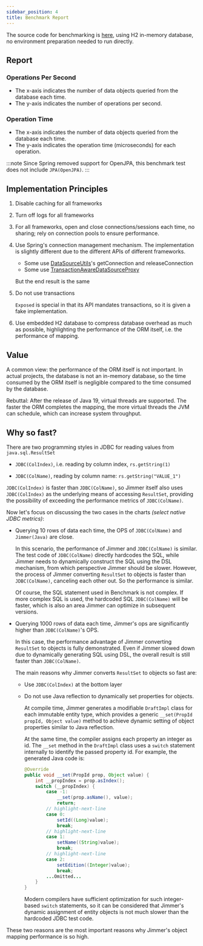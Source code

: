 ```yaml
---
sidebar_position: 4
title: Benchmark Report
---
```



The source code for benchmarking is [here](https://github.com/babyfish-ct/jimmer/tree/main/benchmark), using H2 in-memory database, no environment preparation needed to run directly.

## Report  

### Operations Per Second

-   The x-axis indicates the number of data objects queried from the database each time.
-   The y-axis indicates the number of operations per second.

<Benchmark type="OPS" locale="en"/>

### Operation Time 

-   The x-axis indicates the number of data objects queried from the database each time.
-   The y-axis indicates the operation time (microseconds) for each operation.

<Benchmark type="TIME" locale="en"/>

:::note
Since Spring removed support for OpenJPA, this benchmark test does not include `JPA(OpenJPA)`. 
:::

## Implementation Principles

1.  Disable caching for all frameworks

2.  Turn off logs for all frameworks
   
3.  For all frameworks, open and close connections/sessions each time, no sharing; rely on connection pools to ensure performance.

4.  Use Spring's connection management mechanism. The implementation is slightly different due to the different APIs of different frameworks.
    
    -   Some use [DataSourceUtils](https://docs.spring.io/spring-framework/docs/current/javadoc-api/org/springframework/jdbc/datasource/DataSourceUtils.html)'s getConnection and releaseConnection
    -   Some use [TransactionAwareDataSourceProxy](https://docs.spring.io/spring-framework/docs/current/javadoc-api/org/springframework/jdbc/datasource/TransactionAwareDataSourceProxy.html)
    
    But the end result is the same

5.  Do not use transactions
    
    `Exposed` is special in that its API mandates transactions, so it is given a fake implementation.

6.  Use embedded H2 database to compress database overhead as much as possible, highlighting the performance of the ORM itself, i.e. the performance of mapping.

## Value

A common view: the performance of the ORM itself is not important. In actual projects, the database is not an in-memory database, so the time consumed by the ORM itself is negligible compared to the time consumed by the database.

Rebuttal: After the release of Java 19, virtual threads are supported. The faster the ORM completes the mapping, the more virtual threads the JVM can schedule, which can increase system throughput.

## Why so fast? 

There are two programming styles in JDBC for reading values from `java.sql.ResultSet`

-   `JDBC(ColIndex)`, i.e. reading by column index, `rs.getString(1)` 

-   `JDBC(ColName)`, reading by column name: `rs.getString("VALUE_1")`

`JDBC(ColIndex)` is faster than `JDBC(ColName)`, so Jimmer itself also uses `JDBC(ColIndex)` as the underlying means of accessing `ResultSet`, providing the possibility of exceeding the performance metrics of `JDBC(ColName)`.  

Now let's focus on discussing the two cases in the charts *(select native JDBC metrics)*: 

-   Querying 10 rows of data each time, the OPS of `JDBC(ColName)` and `Jimmer(Java)` are close.

    In this scenario, the performance of Jimmer and `JDBC(ColName)` is similar. The test code of `JDBC(ColName)` directly hardcodes the SQL, while Jimmer needs to dynamically construct the SQL using the DSL mechanism, from which perspective Jimmer should be slower. However, the process of Jimmer converting `ResultSet` to objects is faster than `JDBC(ColName)`, canceling each other out. So the performance is similar.

    Of course, the SQL statement used in Benchmark is not complex. If more complex SQL is used, the hardcoded SQL `JDBC(ColName)` will be faster, which is also an area Jimmer can optimize in subsequent versions.

-   Querying 1000 rows of data each time, Jimmer's ops are significantly higher than `JDBC(ColName)`'s OPS.

    In this case, the performance advantage of Jimmer converting `ResultSet` to objects is fully demonstrated. Even if Jimmer slowed down due to dynamically generating SQL using DSL, the overall result is still faster than `JDBC(ColName)`.
    
    The main reasons why Jimmer converts `ResultSet` to objects so fast are:

    -   Use `JDBC(ColIndex)` at the bottom layer
    
    -   Do not use Java reflection to dynamically set properties for objects.

        At compile time, Jimmer generates a modifiable `DraftImpl` class for each immutable entity type, which provides a generic `__set(PropId propId, Object value)` method to achieve dynamic setting of object properties similar to Java reflection.
        
        At the same time, the compiler assigns each property an integer as id. The `__set` method in the `DraftImpl` class uses a `switch` statement internally to identify the passed property id. For example, the generated Java code is:

        ```java
        @Override
        public void __set(PropId prop, Object value) {
            int __propIndex = prop.asIndex();
            switch (__propIndex) {
                case -1:
                    __set(prop.asName(), value);
                    return;
                // highlight-next-line
                case 0:  
                    setId((Long)value);
                    break;
                // highlight-next-line
                case 1:
                    setName((String)value);
                    break;
                // highlight-next-line 
                case 2:
                    setEdition((Integer)value);
                    break;
                ...Omitted...
            }
        }
        ```

        Modern compilers have sufficient optimization for such integer-based `switch` statements, so it can be considered that Jimmer's dynamic assignment of entity objects is not much slower than the hardcoded JDBC test code.
    
These two reasons are the most important reasons why Jimmer's object mapping performance is so high.
